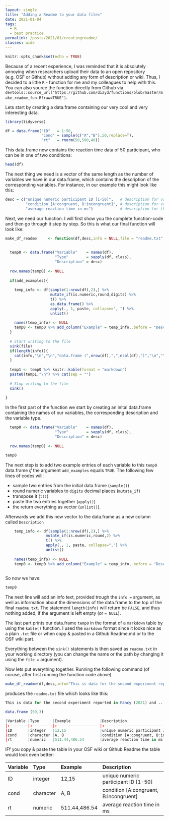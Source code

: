```yaml
---
layout: single
title: "Adding a Readme to your data files"
date: 2021-01-04
tags:
  - R
  - best practice
permalink: /posts/2021/01/creatingreadme/
classes: wide
---
```


```r
knitr::opts_chunk$set(echo = TRUE)
```

Because of a recent experience, I was reminded that it is absolutely annoying when researchers upload their data to an open repository (e.g. OSF or Github) without adding any form of description or wiki. Thus, I decided to a little `R` - function for me and my colleagues to help with this. You can also source the function directly from Github via `devtools::source_url("https://github.com/dizyd/functions/blob/master/make_readme_fun.R?raw=TRUE")`. 

Lets start by creating a data.frame containing our very cool and very interesting data. 

```r
library(tidyverse)

df = data.frame("ID"   = 1:50,
                "cond" = sample(c("A","B"),50,replace=T),
                "rt"   = rnorm(50,500,40))
```

This data.frame now contains the reaction time data of 50 participant, who can be in one of two conditions:

```r
head(df)
```

The next thing we need is a vector of the same length as the number of variables we have in our data.frame, which contains the description of the corresponding variables. For instance, in our example this might look like this:

```r
desc = c("unique numeric participant ID [1-50]",   # description for variable ID
         "condition [A:congruent, B:incongruent]", # description for variable condition
         "average reaction time in ms")            # description for the variable rt
```


Next, we need our function. I will first show you the complete function-code and then go through it step by step. So this is what our final function will look like:


```r
make_df_readme     <- function(df,desc,info = NULL,file = "readme.txt",add_examples=TRUE,digits=2){  
  
  
  temp0 <- data.frame("Variable"    = names(df),
                      "Type"        = sapply(df, class),
                      "Description" = desc)
  
  row.names(temp0) <- NULL
  
  if(add_examples){
    
    temp_info <- df[sample(1:nrow(df),2),] %>%
                    mutate_if(is.numeric,round,digits) %>% 
                    t() %>%
                    as.data.frame() %>%
                    apply(., 1, paste, collapse=", ") %>% 
                    unlist()
    
    names(temp_info) <- NULL
    temp0 <- temp0 %>% add_column("Example" = temp_info,.before = "Description")
  }
  
  # Start writing to the file
  sink(file)
  if(length(info)){
    cat(info,"\n","\n","data.frame (",nrow(df),",",ncol(df),")","\n","\n",sep = "")
  }
  
  temp1 <- temp0 %>% knitr::kable(format = "markdown") 
  paste0(temp1,"\n") %>% cat(sep = "")
  
  # Stop writing to the file
  sink()
  
}
```

In the first part of the function we start by creating an inital data.frame containing the names of our variables, the corresponding description and the variable type. 

```r
  temp0 <- data.frame("Variable"    = names(df),
                      "Type"        = sapply(df, class),
                      "Description" = desc)
  
  row.names(temp0) <- NULL

```


```r
temp0
```

The next step is to add two example entries of each variable to this `temp0` data.frame *if* the argument `add_examples` equals `TRUE`. The following few lines of codes will:

- sample two entries from the initial data.frame (`sample()`)
- round numeric variables to `digits` decimal places (`mutate_if`)
- transpose it (`t()`)
- paste the two entries together (`apply()`) 
- the return everything as vector (`unlist()`).  

Afterwards we add this new vector to the data.frame as a new column called `Description`

```r
    temp_info <- df[sample(1:nrow(df),2),] %>%
                  mutate_if(is.numeric,round,2) %>% 
                  t() %>%
                  apply(., 1, paste, collapse=",") %>% 
                  unlist()
    
    names(temp_info) <- NULL
    temp0 <- temp0 %>% add_column("Example" = temp_info,.before = "Description")
  
```

So now we have:

```r
temp0
```

The next line will add an info text, provided trough the `info = ` argument, as well as information about the dimensions of the data.frame to the top of the final `readme.txt`. The statement `length(info)` will return be `FALSE`, and thus nothing added, if the argument is left empty (or `= NULL`). 


The last part prints our data.frame `temp0` in the format of a `markdown` table by using the `kable()` function. I used the `markdown` format since it looks nice as a plain `.txt` file or when copy & pasted in a Github Readme.md or to the OSF wiki part. 

Everything between the  `sink()` statements is then saved as `readme.txt` in your working directory (you can change the name or the path by changing it using the `file = ` argument).


Now lets put everything together. Running the following command (of coruse, after first running the function code above) 

```r
make_df_readme(df,desc,info="This is data for the second experiment reported in Fancy (2021) and ...")
```

produces the `readme.txt` file which looks like this:

```r
This is data for the second experiment reported in Fancy (2021) and ...

data.frame (50,3)

|Variable |Type      |Example             |Description                            |
|:--------|:---------|:-------------------|:--------------------------------------|
|ID       |integer   |12,15               |unique numeric participant ID [1-50]   |
|cond     |character |A, B                |condition [A:congruent, B:incongruent] |
|rt       |numeric   |511.44,486.54       |average reaction time in ms            |

```

IFf you copy & paste the table in your OSF wiki or Github Readme the table would look even better: 

|Variable |Type      |Example             |Description                            |
|:--------|:---------|:-------------------|:--------------------------------------|
|ID       |integer   |12,15               |unique numeric participant ID [1-50]   |
|cond     |character |A, B                |condition [A:congruent, B:incongruent] |
|rt       |numeric   |511.44,486.54       |average reaction time in ms            |
